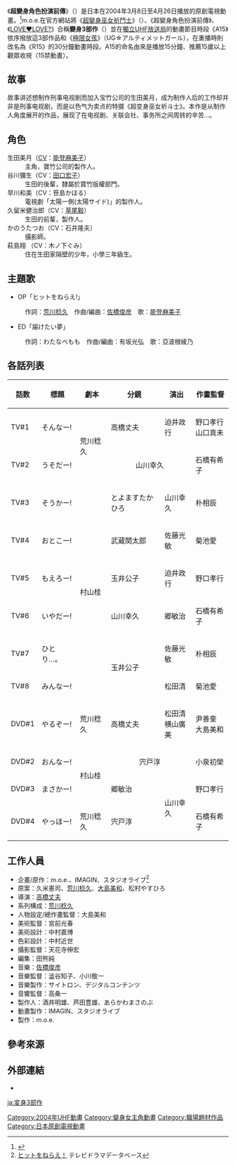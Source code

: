 {{Infobox animanga/Headerofja
|title= 超變身角色扮演前傳
|image= ヒットをねらえ!.jpg
|size= 280px
|caption= 宣傳圖
|japanese= ヒットをねらえ!
|english= Smash hit!
|kana= 
|romaji= Hit wo nerae
|genre= 
}}
{{Infobox animanga/name
|original= 
|official= 
|formal= 
|common= 超變身角色扮演前傳
}}
{{Infobox animanga/TVAnime
|標題= 
|圖像= 
|原案= 久米憲司、荒川稔久<br>[[大島美和|大島美和]]、松村やすひろ
|原作= m.o.e.、IMAGIN、スタジオライブ
|總導演= 
|導演= 高橋丈夫
|劇本統籌= 荒川稔久
|編劇= 
|人物原案=
|人物設定= 大島美和
|機械設定= 
|音樂= 佐橋俊彦
|音樂製作= サイトロン、デジタルコンテンツ
|動畫製作= IMAGIN、スタジオライブ
|製作= m.o.e.
|代理發行= 
|其他代理發行= 
|播放電視台= [[tvk|tvk]]、[[SUN電視台|SUN電視台]]
|其他電視台= 
|播放開始= 2004年3月8日
|播放結束= 2004年4月26日
|網路= m.o.e.
|話數= 8+4
|其他= 
|版權= 
}}
{{Infobox animanga/Footerofja}}
《'''超變身角色扮演前傳'''》（{{lang|ja|ヒットをねらえ!}}）是日本在2004年3月8日至4月26日播放的原創電視動畫。<ref>{{cite web|url=https://www.animenewsnetwork.com/encyclopedia/anime.php?id=3451|title=Hit o Nerae! (TV)|publisher=[[Anime_News_Network|Anime News Network]]|accessdate=2015年10月19日|language=en|archive-date=2016年2月13日|archive-url=https://web.archive.org/web/20160213225738/http://www.animenewsnetwork.com/encyclopedia/anime.php?id=3451|dead-url=no}}</ref>m.o.e.在官方網站將《[[超變身巫女祈鬥士|超變身巫女祈鬥士]]》（{{lang|ja|超変身コス∞プレイヤー}}）、《超變身角色扮演前傳》、《[[LOVE♥LOVE?|LOVE♥LOVE?]]》合稱'''變身3部作'''（{{lang|ja|変身3部作}}）並在[[獨立UHF放送局|獨立UHF放送局]]的動畫節目時段《A15》依序撥放這3部作品和《[[極限女孩|極限女孩]]》（UG☆アルティメットガール），在重播時則改名為《R15》的30分鐘動畫時段。A15的命名由來是播放15分鐘、推薦15歲以上觀眾收視（15禁動畫）。

==故事==

故事讲述想制作刑事电视剧而加入宝竹公司的生田美月，成为制作人后的工作却并非是刑事电视剧，而是以色气为卖点的特摄《超变身巫女祈斗士》。本作是从制作人角度展开的作品，展现了在电视剧、关联会社、事务所之间周转的辛苦...。

==角色==
;生田美月（[[聲優|CV]]：[[能登麻美子|能登麻美子]]）
:主角，寶竹公司的製作人。
;谷川彌生（CV：[[田口宏子|田口宏子]]）
:生田的後輩，隸屬於寶竹版權部門。
;早川和美（CV：笹島かほる）
:電視劇「太陽一側(太陽サイド)」的製作人。
;久留米健治郎（CV：[[草尾毅|草尾毅]]）
:生田的前輩，製作人。
;かのうたつお（CV：石井隆夫）
:攝影師。
;萩島翔 （CV：木ノ下ぐみ）
:住在生田家隔壁的少年，小學三年級生。

==主題歌==
*OP「ヒットをねらえ!」
:作詞：[[荒川稔久|荒川稔久]]　作曲/編曲：[[佐橋俊彦|佐橋俊彦]]　歌：[[能登麻美子|能登麻美子]]
*ED「届けたい夢」
:作詞：わたなべもも　作曲/編曲：有坂光弘　歌：亞波根綾乃

==各話列表==
{|class="wikitable" style="text-align:center"
|-
!話数!!標題!!劇本!!分鏡!!演出!!作畫監督
|-
|TV#1||そんなー!||rowspan="2"|荒川稔久||高橋丈夫||迫井政行||野口孝行<br />山口真未
|-
|TV#2||うそだー!||colspan="2" style="text-align:center"|山川幸久||石橋有希子
|-
|TV#3||そうかー!||rowspan="6"|村山桂||とよますたかひろ||山川幸久||朴相辰
|-
|TV#4||おとこー!||武蔵関太郎||佐藤光敏||菊池愛
|-
|TV#5||もえろー!||玉井公子||迫井政行||野口孝行
|-
|TV#6||いやだー!||山川幸久||郷敏治||石橋有希子
|-
|TV#7||ひとり…。||rowspan="2"|玉井公子||佐藤光敏||朴相辰
|-
|TV#8||みんなー!||松田清||菊池愛
|- 
|DVD#1||やるぞー!||荒川稔久||高橋丈夫||松田清<br />横山廣美||尹善奎<br />大島美和
|-
|DVD#2||おんなー!||rowspan="2"|村山桂||colspan="2" style="text-align:center"|宍戸淳||小泉初榮
|-
|DVD#3||まさかー!||郷敏治||rowspan="2"|山川幸久||野口孝行
|-
|DVD#4||やっほー!||荒川稔久||宍戸淳||石橋有希子
|}

==工作人員==
*企畫/原作：m.o.e.、IMAGIN、スタジオライブ<ref>[http://www.tvdrama-db.com/drama_info/p/id-37394 ヒットをねらえ！] {{Wayback|url=http://www.tvdrama-db.com/drama_info/p/id-37394 |date=20151208110802 }}テレビドラマデータベース{{ja}}</ref>
*原案：久米憲司、[[荒川稔久|荒川稔久]]、[[大島美和|大島美和]]、松村やすひろ
*導演：[[高橋丈夫|高橋丈夫]]
*系列構成：[[荒川稔久|荒川稔久]]
*人物設定/總作畫監督：大島美和
*美術監督：宮前光春
*美術設計：中村嘉博
*色彩設計：中村近世
*攝影監督：天花寺伸宏
*編集：田熊純
*音樂：[[佐橋俊彦|佐橋俊彦]]
*音樂監督：澁谷知子、小川敬一
*音樂製作：サイトロン、デジタルコンテンツ
*音響監督：高桑一
*製作人：酒井明雄、芦田豊雄、あらかわまさのぶ
*動畫製作：IMAGIN、スタジオライブ
*製作：m.o.e.

==參考來源==
<references />

==外部連結==
*{{Cite web |url=http://www.ponycanyon.co.jp/pc-moe/hit/index.html |title=官方網站 |access-date=2015-10-16 |archive-url=https://web.archive.org/web/20120321041155/http://www.ponycanyon.co.jp/pc-moe/hit/index.html |archive-date=2012-03-21 |dead-url=yes }}{{ja}}

{{高橋丈夫執導作品}}
{{DEFAULTSORT:Smash hit!}}

[[Category:2004年UHF動畫|Category:2004年UHF動畫]]
[[Category:變身女主角動畫|Category:變身女主角動畫]]
[[Category:職場題材作品|Category:職場題材作品]]
[[Category:日本原創電視動畫|Category:日本原創電視動畫]]

[[ja:変身3部作|ja:変身3部作]]